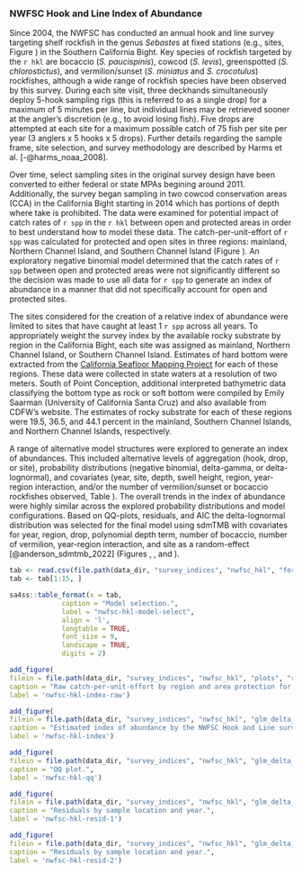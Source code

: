 ### NWFSC Hook and Line Index of Abundance {#nwfsc-hkl-model}

Since 2004, the NWFSC has conducted an annual hook and line survey targeting shelf rockfish in the genus *Sebastes* at fixed stations (e.g., sites, Figure \ref{fig:nwfsc-hkl-map}) in the Southern California Bight. Key species of rockfish targeted by the `r hkl` are bocaccio (*S. paucispinis*), cowcod (*S. levis*), greenspotted (*S. chlorostictus*), and vermilion/sunset (*S. miniatus* and *S. crocotulus*) rockfishes, although a wide range of rockfish species have been observed by this survey. During each site visit, three deckhands simultaneously deploy 5-hook sampling rigs (this is referred to as a single drop) for a maximum of 5 minutes per line, but individual lines may be retrieved sooner at the angler's discretion (e.g., to avoid losing fish). Five drops are attempted at each site for a maximum possible catch of 75 fish per site per year (3 anglers x 5 hooks x 5 drops). Further details regarding the sample frame, site selection, and survey methodology are described by Harms et al. [-@harms_noaa_2008]. 

Over time, select sampling sites in the original survey design have been converted to either federal or state MPAs begining around 2011. Additionally, the survey began sampling in two cowcod conservation areas (CCA) in the California Bight starting in 2014 which has portions of depth where take is prohibited. The data were examined for potential impact of catch rates of `r spp` in the `r hkl` between open and protected areas in order to best understand how to model these data. The catch-per-unit-effort of `r spp` was calculated for protected and open sites in three regions: mainland, Northern Channel Island, and Southern Channel Island (Figure \ref{fig:nwfsc-hkl-index-raw}). An exploratory negative binomial model determined that the catch rates of `r spp` between open and protected areas were not significantly different so the decision was made to use all data for `r spp` to generate an index of abundance in a manner that did not specifically account for open and protected sites. 

The sites considered for the creation of a relative index of abundance were limited to sites that have caught at least 1 `r spp` across all years. To appropriately weight the survey index by the available rocky substrate by region in the California Bight, each site was assigned as mainland, Northern Channel Island, or Southern Channel Island. Estimates of hard bottom were extracted from the [California Seafloor Mapping Project](http://seafloor.otterlabs.org/index.html) for each of these regions. These data were collected in state waters at a resolution of two meters. South of Point  Conception, additional interpreted bathymetric data classifying the bottom type as  rock or soft bottom were compiled by Emily Saarman (University of California Santa Cruz) and also available  from CDFW's website. The estimates of rocky substrate for each of these regions were 19.5, 36.5, and 44.1 percent in the mainland, Southern Channel Islands, and Northern Channel Islands, respectively. 

A range of alternative model structures were explored to generate an index of abundances. This included alternative levels of aggregation (hook, drop, or site), probability distributions (negative binomial, delta-gamma, or delta-lognormal), and covariates (year, site, depth, swell height, region, year-region interaction, and/or the number of vermilion/sunset or bocaccio rockfishes observed, Table \ref{tab:nwfsc-hkl-model-select}). The overall trends in the index of abundance were highly similar across the explored probability distributions and model configurations. Based on QQ-plots, residuals, and AIC the delta-lognormal distribution was selected for the final model using sdmTMB with covariates for year, region, drop, polynomial depth term, number of bocaccio, number of vermilion, year-region interaction, and site as a random-effect [@anderson_sdmtmb_2022] (Figures \ref{fig:nwfsc-hkl-qq}, \ref{fig:nwfsc-hkl-resid-1}, and \ref{fig:nwfsc-hkl-resid-2}). 


```r
tab <- read.csv(file.path(data_dir, "survey_indices", "nwfsc_hkl", "forSS", "area_weighted_model_selection.csv"))
tab <- tab[1:15, ]

sa4ss::table_format(x = tab,
             caption = "Model selection.",
             label = "nwfsc-hkl-model-select",
             align = 'l',
             longtable = TRUE,
             font_size = 9,
             landscape = TRUE,
             digits = 2) 
```


\newpage

\input{tex_tables/nwfsc_hkl_formatted_index.tex}

\newpage

```r
add_figure(
filein = file.path(data_dir, "survey_indices", "nwfsc_hkl", "plots", "raw_cpue_nwfsc_hkl_by_mpa_vs_open_by_region.png"), 
caption = "Raw catch-per-unit-effort by region and area protection for the NWFSC Hook and Line suvey.",
label = 'nwfsc-hkl-index-raw')
```

\newpage

```r
add_figure(
filein = file.path(data_dir, "survey_indices", "nwfsc_hkl", "glm_delta_lognormal_year_area_depth_drop_vermilion_bocaccio_all_areas_re_site_area_weighted", "Index.png"), 
caption = "Estimated index of abundance by the NWFSC Hook and Line survey for copper rockfish.",
label = 'nwfsc-hkl-index')
```

\newpage

```r
add_figure(
filein = file.path(data_dir, "survey_indices", "nwfsc_hkl", "glm_delta_lognormal_year_area_depth_drop_vermilion_bocaccio_all_areas_re_site_area_weighted", "qq.png"), 
caption = "QQ plot.",
label = 'nwfsc-hkl-qq')
```

\newpage

```r
add_figure(
filein = file.path(data_dir, "survey_indices", "nwfsc_hkl", "glm_delta_lognormal_year_area_depth_drop_vermilion_bocaccio_all_areas_re_site_area_weighted", "residuals_page1.png"), 
caption = "Residuals by sample location and year.",
label = 'nwfsc-hkl-resid-1')
```

\newpage

```r
add_figure(
filein = file.path(data_dir, "survey_indices", "nwfsc_hkl", "glm_delta_lognormal_year_area_depth_drop_vermilion_bocaccio_all_areas_re_site_area_weighted", "residuals_page2.png"), 
caption = "Residuals by sample location and year.",
label = 'nwfsc-hkl-resid-2')
```

\newpage

